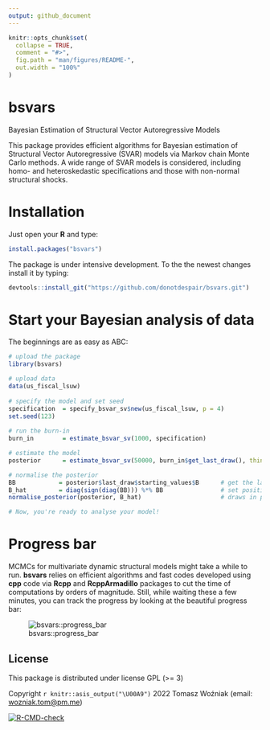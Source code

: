 ```yaml
---
output: github_document
---
```


<!-- README.md is generated from README.Rmd. Please edit that file -->

```r
knitr::opts_chunk$set(
  collapse = TRUE,
  comment = "#>",
  fig.path = "man/figures/README-",
  out.width = "100%"
)
```

# bsvars

Bayesian Estimation of Structural Vector Autoregressive Models

This package provides efficient algorithms for Bayesian estimation of Structural Vector Autoregressive (SVAR) models via Markov chain Monte Carlo methods. A wide range of SVAR models is considered, including homo- and heteroskedastic specifications and those with non-normal structural shocks.

# Installation

Just open your **R** and type:
```R
install.packages("bsvars")
```

The package is under intensive development. To the the newest changes install it by typing:
```r
devtools::install_git("https://github.com/donotdespair/bsvars.git")
```

# Start your Bayesian analysis of data

The beginnings are as easy as ABC:
```r
# upload the package
library(bsvars)

# upload data
data(us_fiscal_lsuw)
 
# specify the model and set seed
specification  = specify_bsvar_sv$new(us_fiscal_lsuw, p = 4)
set.seed(123)
 
# run the burn-in
burn_in        = estimate_bsvar_sv(1000, specification)

# estimate the model
posterior      = estimate_bsvar_sv(50000, burn_in$get_last_draw(), thin = 10)

# normalise the posterior
BB            = posterior$last_draw$starting_values$B      # get the last draw of B
B_hat         = diag(sign(diag(BB))) %*% BB                # set positive diagonal elements
normalise_posterior(posterior, B_hat)                      # draws in posterior are normalised

# Now, you're ready to analyse your model!
```

# Progress bar

MCMCs for multivariate dynamic structural models might take a while to run. **bsvars** relies on efficient algorithms and fast codes developed using **cpp** code via **Rcpp** and **RcppArmadillo** packages to cut the time of computations by orders of magnitude. Still, while waiting these a few minutes, you can track the progress by looking at the beautiful progress bar:

![bsvars::progress_bar](inst/varia/progress.png)

## License

This package is distributed under license GPL (>= 3)

Copyright `r knitr::asis_output("\U00A9")` 2022  Tomasz Woźniak (email: <wozniak.tom@pm.me>)

<!-- badges: start -->
[![R-CMD-check](https://github.com/donotdespair/bsvars/actions/workflows/R-CMD-check.yaml/badge.svg)](https://github.com/donotdespair/bsvars/actions/workflows/R-CMD-check.yaml)
  <!-- badges: end -->